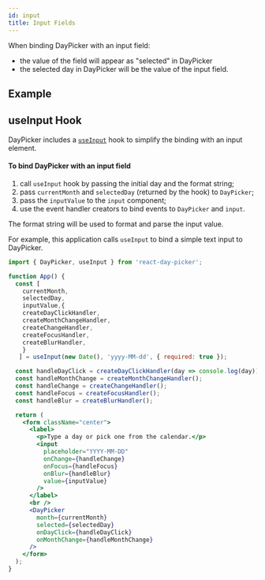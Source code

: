 ```yaml
---
id: input
title: Input Fields
---
```



When binding DayPicker with an input field:

- the value of the field will appear as "selected" in DayPicker
- the selected day in DayPicker will be the value of the input field.

## Example

<Frame>
  <InputBindingExample />
</Frame>

## useInput Hook

DayPicker includes a [`useInput`](./hooks#useinput) hook to simplify the binding with an input element.

#### To bind DayPicker with an input field

1. call `useInput` hook by passing the initial day and the format string;
2. pass `currentMonth` and `selectedDay` (returned by the hook) to `DayPicker`;
3. pass the `inputValue` to the `input` component;
4. use the event handler creators to bind events to `DayPicker` and `input`.

The format string will be used to format and parse the input value.

For example, this application calls `useInput` to bind a simple text input to DayPicker.


```jsx
import { DayPicker, useInput } from 'react-day-picker';

function App() {
  const [
    currentMonth,
    selectedDay,
    inputValue,{
    createDayClickHandler,
    createMonthChangeHandler,
    createChangeHandler,
    createFocusHandler,
    createBlurHandler,
    }
   ] = useInput(new Date(), 'yyyy-MM-dd', { required: true });

  const handleDayClick = createDayClickHandler(day => console.log(day));
  const handleMonthChange = createMonthChangeHandler();
  const handleChange = createChangeHandler();
  const handleFocus = createFocusHandler();
  const handleBlur = createBlurHandler();

  return (
    <form className="center">
      <label>
        <p>Type a day or pick one from the calendar.</p>
        <input
          placeholder="YYYY-MM-DD"
          onChange={handleChange}
          onFocus={handleFocus}
          onBlur={handleBlur}
          value={inputValue}
        />
      </label>
      <br />
      <DayPicker
        month={currentMonth}
        selected={selectedDay}
        onDayClick={handleDayClick}
        onMonthChange={handleMonthChange}
      />
    </form>
  );
}
```
